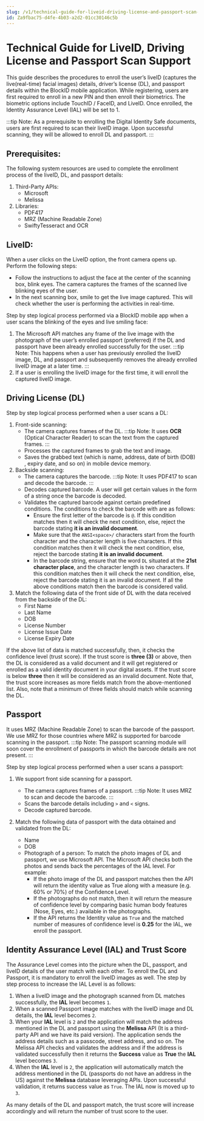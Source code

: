 ```yaml
---
slug: /v1/technical-guide-for-liveid-driving-license-and-passport-scan-support
id: Za9fbac75-d4fe-4b03-a2d2-01cc30146c5b
---
```

# Technical Guide for LiveID, Driving License and Passport Scan Support 
This guide describes the procedures to enroll the user’s liveID (captures the live(real-time) facial images) details, driver’s license (DL), and passport details within the BlockID mobile application. While registering, users are first required to enroll in a new PIN and then enroll their biometrics. The biometric options include TouchID / FaceID, and LiveID. Once enrolled, the Identity Assurance Level (IAL) will be set to 1.

:::tip Note:
As a prerequisite to enrolling the Digital Identity Safe documents, users are first required to scan their liveID image. Upon successful scanning, they will be allowed to enroll DL and passport.
:::

## Prerequisites:

The following system resources are used to complete the enrollment process of the liveID, DL, and passport details:

1. Third-Party APIs:
    * Microsoft
    * Melissa
2. Libraries:
    * PDF417
    * MRZ (Machine Readable Zone)
    * SwiftyTesseract and OCR

## LiveID:

When a user clicks on the LiveID option, the front camera opens up. Perform the following steps:

* Follow the instructions to adjust the face at the center of the scanning box, blink eyes. The camera captures the frames of the scanned live blinking eyes of the user. 
* In the next scanning box, smile to get the live image captured. This will check whether the user is performing the activities in real-time.

Step by step logical process performed via a BlockID mobile app when a user scans the blinking of the eyes and live smiling face:

1. The Microsoft API matches any frame of the live image with the photograph of the user’s enrolled passport (preferred) if the DL and passport have been already enrolled successfully for the user.
    :::tip Note:
    This happens when a user has previously enrolled the liveID image, DL, and passport and subsequently removes the already enrolled liveID image at a later time.
    :::
2. If a user is enrolling the liveID image for the first time, it will enroll the captured liveID image.

## Driving License (DL)

Step by step logical process performed when a user scans a DL:
1. Front-side scanning:
    * The camera captures frames of the DL. 
        :::tip Note:
         It uses **OCR** (Optical Character Reader) to scan the text from the captured frames.
        :::
    * Processes the captured frames to grab the text and image.
    * Saves the grabbed text (which is name, address, date of birth (DOB) , expiry date, and so on) in mobile device memory.
2. Backside scanning:
    * The camera captures the barcode.
         :::tip Note:
         It uses PDF417 to scan and decode the barcode.
        :::
    * Decodes captured barcode. A user will get certain values in the form of a string once the barcode is decoded.
    * Validates the captured barcode against certain predefined conditions. The conditions to check the barcode with are as follows:
        * Ensure the first letter of the barcode is `@`. If this condition matches then it will check the next condition, else, reject the barcode stating **it is an invalid document**.
        * Make sure that the `ANSI<space>/` characters start from the fourth character and the character length is five characters. If this condition matches then it will check the next condition, else, reject the barcode stating **it is an invalid document**.
        * In the barcode string, ensure that the word `DL` situated at the **21st character place**, and the character length is two characters. If this condition matches then it will check the next condition, else, reject the barcode stating it is an invalid document.
If all the above conditions match then the barcode is considered valid.
3. Match the following data of the front side of DL with the data received from the backside of the DL:
    * First Name
    * Last Name
    * DOB
    * License Number
    * License Issue Date
    * License Expiry Date

If the above list of data is matched successfully, then, it checks the confidence level (trust score). If the trust score is **three (3)** or above, then the DL is considered as a valid document and it will get registered or enrolled as a valid identity document in your digital assets. If the trust score is below **three** then it will be considered as an invalid document. Note that, the trust score increases as more fields match from the above-mentioned list. Also, note that a minimum of three fields should match while scanning the DL.

## Passport
It uses MRZ (Machine Readable Zone) to scan the barcode of the passport. We use MRZ for those countries where MRZ is supported for barcode scanning in the passport.
 :::tip Note:
The passport scanning module will soon cover the enrollment of passports in which the barcode details are not present.
 :::

Step by step logical process performed when a user scans a passport:
1. We support front side scanning for a passport.
    * The camera captures frames of a passport.
         :::tip Note:
      It uses MRZ to scan and decode the barcode.
         :::
    * Scans the barcode details including `>` and `<` signs. 
    * Decode captured barcode.

2. Match the following data of passport with the data obtained and validated from the DL:
    * Name
    * DOB
    * Photograph of a person: To match the photo images of DL and passport, we use Microsoft API. The Microsoft API checks both the photos and sends back the percentages of the IAL level. For example:
        * If the photo image of the DL and passport matches then the API will return the identity value as True along with a measure (e.g. 60% or 70%) of the Confidence Level. 
        * If the photographs do not match, then it will return the measure of confidence level by comparing basic human body features (Nose, Eyes, etc.) available in the photographs. 
        * If the API returns the Identity value as `True` and the matched number of measures of confidence level is **0.25** for the IAL, we enroll the passport.

## Identity Assurance Level (IAL) and Trust Score
The Assurance Level comes into the picture when the DL, passport, and liveID details of the user match with each other. To enroll the DL and Passport, it is mandatory to enroll the liveID images as well.
The step by step process to increase the IAL Level is as follows:

1. When a liveID image and the photograph scanned from DL matches successfully, the **IAL** level becomes `1`. 
2. When a scanned Passport image matches with the liveID image and DL details, the **IAL** level becomes `2`. 
3. When your **IAL** level is `2` and the application will match the address mentioned in the DL and passport using the **Melissa** API (It is a third-party API and we have its paid version). The application sends the address details such as a passcode, street address, and so on. The Melissa API checks and validates the address and if the address is validated successfully then it returns the **Success** value as **True** the **IAL** level becomes `3`.
4. When the **IAL** level is `2`, the application will automatically match the address mentioned in the DL (passports do not have an address in the US) against the **Melissa** database leveraging APIs. Upon successful validation, it returns success value as `True`. The IAL now is moved up to `3`.

As many details of the DL and passport match, the trust score will increase accordingly and will return the number of trust score to the user.
